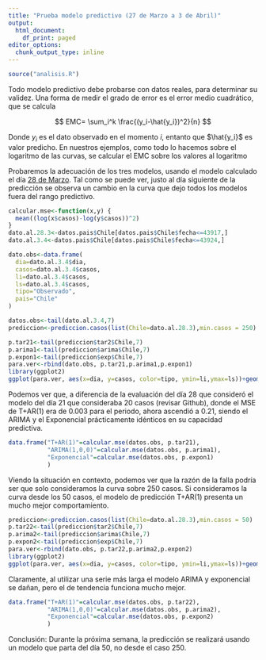 ```yaml
---
title: "Prueba modelo predictivo (27 de Marzo a 3 de Abril)"
output:
  html_document:
    df_print: paged
editor_options:
  chunk_output_type: inline
---
```

```r
source("analisis.R")
```

Todo modelo predictivo debe probarse con datos reales, para determinar su validez. Una forma de medir el grado de error es el error medio cuadrático, que se calcula

$$ 
EMC= \sum_i^k \frac{(y_i-\hat{y_i})^2}{n}
$$

Donde $y_i$ es el dato observado en el momento $i$, entanto que $\hat{y_i}$ es valor predicho. En nuestros ejemplos, como todo lo hacemos sobre el logaritmo de las curvas, se calcular el EMC sobre los valores al logaritmo

Probaremos la adecuación de los tres modelos, usando el modelo calculado el día [28 de Marzo](https://rpubs.com/clbustos/591120). Tal como se puede ver, justo al día siguiente de la predicción se observa un cambio en la curva que dejo todos los modelos fuera del rango predictivo.
```r
calcular.mse<-function(x,y) {
  mean((log(x$casos)-log(y$casos))^2)
}
dato.al.28.3<-datos.pais$Chile[datos.pais$Chile$fecha<=43917,]
dato.al.3.4<-datos.pais$Chile[datos.pais$Chile$fecha<=43924,]

dato.obs<-data.frame(
  dia=dato.al.3.4$dia,
  casos=dato.al.3.4$casos,
  li=dato.al.3.4$casos, 
  ls=dato.al.3.4$casos,
  tipo="Observado",
  pais="Chile"
)

datos.obs<-tail(dato.al.3.4,7)
prediccion<-prediccion.casos(list(Chile=dato.al.28.3),min.casos = 250)

p.tar21<-tail(prediccion$tar2$Chile,7)
p.arima1<-tail(prediccion$arima$Chile,7)
p.expon1<-tail(prediccion$exp$Chile,7)
para.ver<-rbind(dato.obs, p.tar21,p.arima1,p.expon1)
library(ggplot2)
ggplot(para.ver, aes(x=dia, y=casos, color=tipo, ymin=li,ymax=ls))+geom_point()+geom_line()+geom_ribbon(alpha=0.1)+scale_y_continuous(trans="log10")+geom_hline(yintercept = 250)
```
Podemos ver que, a diferencia de la evaluación del día 28 que consideró el modelo del día 21 que consideraba 20 casos (revisar Github), donde el MSE de T+AR(1) era de 0.003 para el periodo, ahora ascendió a 0.21, siendo el ARIMA y el Exponencial prácticamente idénticos en su capacidad predictiva.

```r
data.frame("T+AR(1)"=calcular.mse(datos.obs, p.tar21),
           "ARIMA(1,0,0)"=calcular.mse(datos.obs, p.arima1),
           "Exponencial"=calcular.mse(datos.obs, p.expon1)
           )

```


Viendo la situación en contexto, podemos ver que la razón de la falla podría ser que solo consideramos la curva sobre 250 casos. Si consideramos la curva desde los 50 casos, el modelo de predicción T+AR(1) presenta un mucho mejor comportamiento.


```r

prediccion<-prediccion.casos(list(Chile=dato.al.28.3),min.casos = 50)
p.tar22<-tail(prediccion$tar2$Chile,7)
p.arima2<-tail(prediccion$arima$Chile,7)
p.expon2<-tail(prediccion$exp$Chile,7)
para.ver<-rbind(dato.obs, p.tar22,p.arima2,p.expon2)
library(ggplot2)
ggplot(para.ver, aes(x=dia, y=casos, color=tipo, ymin=li,ymax=ls))+geom_point()+geom_line()+geom_ribbon(alpha=0.1)+scale_y_continuous(trans="log10")
```

Claramente, al utilizar una serie más larga el modelo ARIMA y exponencial se dañan, pero el de tendencia funciona mucho mejor.

```r
data.frame("T+AR(1)"=calcular.mse(datos.obs, p.tar22),
           "ARIMA(1,0,0)"=calcular.mse(datos.obs, p.arima2),
           "Exponencial"=calcular.mse(datos.obs, p.expon2)
           )

```

Conclusión: Durante la próxima semana, la predicción se realizará usando un modelo que parta del día 50, no desde el caso 250.